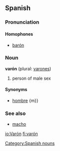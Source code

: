 ==Spanish==
===Pronunciation===
====Homophones====
*[[barón]]

===Noun===

'''varón''' {{m}} (plural: [[varones]])

# person of male sex

====Synonyms====
*[[hombre]] {m}}

===See also===
*[[macho]]

[[Category:Spanish nouns]]
[[io:Varón]]
[[fi:varón]]